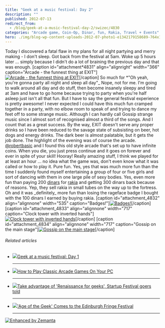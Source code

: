 ```yaml
---
title: "Geek at a music festival: Day 2"
description: ""
published: 2012-07-13
redirect_from:
  - /blog/geek-at-a-music-festival-day-2/swizec/4830
categories: "Arcade game, Coin-Op, Dinar, fun, Rakia, Travel + Events"
hero: ./img/blog-wp-content-uploads-2012-07-photo1-e1342179158689-764x1024.jpg
---
```


Today I discovered a fatal flaw in my plans for all night partying and merry making - I don't sleep. Got back from the festival at 5am. Woke up 5 hours later ... simply because I didn't do a lot of braining the previous day and that was enough. \[caption id="attachment*4831" align="alignright" width="366" caption="Arcade - the funnest thing at EXIT"][![Arcade - the funnest thing at EXIT](./img/blog-wp-content-uploads-2012-07-photo1-e1342179158689-764x1024.jpg "Arcade - the funnest thing at EXIT")](http://swizec.com/blog/wp-content/uploads/2012/07/photo1-e1342179158689.jpeg)\[/caption] So much for *"Oh yeah, you're gonna party all night and sleep all day"_ Nope, not for me. I'm going to walk around all day and do stuff, then become insanely sleepy and tired at 3am and have to go home because trying to party when you're half asleep just isn't all that fun. But I have to say the general festival experience is pretty awesome! I never expected I could have this much fun cramped together in a party, with no elbow room to speak of and trying to dance my feet off to some strange music. Although I can hardly call Gossip strange music since I almost sort of recognised almost a third of the songs. And I count that as a great success. By the way, EXIT doesn't serve any proper drinks so I have been reduced to the savage state of subsisting on beer, hot dogs and energy drinks. The dark beer is almost palatable, but it gets the job done. The highlight of the evening was of course the arcade. [@robertbasic](http://twitter.com/robertbasic) and I found this old style arcade that's set up to have infinite coins. When you die, you just press continue and it goes on forever and ever in spite of your skill! Hooray! Really amazing stuff, I think we played for at least an hour ... no idea what the game was, don't even know what it was called or how to play it. Pure fun. Yes, yes that was much more fun than the time I suddenly found myself entertaining a group of four or five girls and sort of dancing with them in one large pile of sexy bodies. Yes, even more fun than paying 200 [dinars](http://en.wikipedia.org/wiki/Dinar "Dinar") for [rakia](http://en.wikipedia.org/wiki/Rakia "Rakia") and getting 300 dinars back because of reasons. Yep, they sell rakia in small tubes on the way up to the fortress. Oh and it was \_definitely_ more fun than losing the rageface badge I bought with the 100 dinars I earned by buying rakia. \[caption id="attachment_4832" align="alignnone" width="535" caption="Badges!"][![Badges!](./img/blog-wp-content-uploads-2012-07-photo-2-e1342179272780-764x1024.jpg "Badges!")](http://swizec.com/blog/wp-content/uploads/2012/07/photo-2.jpeg)\[/caption] \[caption id="attachment_4833" align="alignnone" width="717" caption="Clock tower with inverted hands"][![Clock tower with inverted hands](./img/blog-wp-content-uploads-2012-07-photo-11-e1342179362322-1024x764.jpg "Clock tower with inverted hands")](http://swizec.com/blog/wp-content/uploads/2012/07/photo-11.jpeg)\[/caption] \[caption id="attachment_4834" align="alignnone" width="717" caption="Gossip on the main stage"][![Gossip on the main stage](./img/blog-wp-content-uploads-2012-07-photo-3-1024x764.jpg "Gossip on the main stage")](http://swizec.com/blog/wp-content/uploads/2012/07/photo-3.jpeg)\[/caption]

###### Related articles

- [![](http://i.zemanta.com/100106846_80_80.jpg)](http://swizec.com/blog/geek-at-a-music-festival-day-1/swizec/4825)[Geek at a music festival: Day 1](http://swizec.com/blog/geek-at-a-music-festival-day-1/swizec/4825)

  ***

- [![](http://i.zemanta.com/99685103_80_80.jpg)](http://www.howtogeek.com/118622/how-to-play-classic-arcade-games-on-your-pc/)[How to Play Classic Arcade Games On Your PC](http://www.howtogeek.com/118622/how-to-play-classic-arcade-games-on-your-pc/)

  ***

- [![](http://i.zemanta.com/100198806_80_80.jpg)](http://business.financialpost.com/2012/07/12/take-advantage-of-renaissance-for-geeks-startup-festival-goers-told/)[Take advantage of 'Renaissance for geeks', Startup Festival goers told](http://business.financialpost.com/2012/07/12/take-advantage-of-renaissance-for-geeks-startup-festival-goers-told/)

  ***

- [![](http://i.zemanta.com/95840541_80_80.jpg)](http://geeksyndicate.wordpress.com/2012/06/22/age-of-the-geek-comes-to-the-edinburgh-fringe-festival/)['Age of the Geek' Comes to the Edinburgh Fringe Festival](http://geeksyndicate.wordpress.com/2012/06/22/age-of-the-geek-comes-to-the-edinburgh-fringe-festival/)

  ***

[![Enhanced by Zemanta](http://img.zemanta.com/zemified_e.png?x-id=a2004f09-c557-4528-9407-34bd177f01f0)](http://www.zemanta.com/?px "Enhanced by Zemanta")
